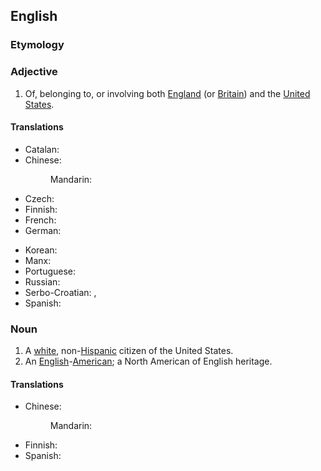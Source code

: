 ==English==
{{wikipedia}}

===Etymology===
{{prefix|en|Anglo|American}}

===Adjective===
{{en-adj|-}}

# Of, belonging to, or involving both [[England]] (or [[Britain]]) and the [[United States]].

====Translations====
{{trans-top|of relating to England and USA}}
* Catalan: {{t+|ca|angloamericà}}
* Chinese:
*: Mandarin: {{t|cmn|[[英美]][[的]]|tr=Yīng-Měi de}}
* Czech: {{t|cs|angloamerický|m}}
* Finnish: {{t+|fi|angloamerikkalainen}}
* French: {{t+|fr|anglo-américain}}
* German: {{t+|de|angloamerikanisch}}
{{trans-mid}}
* Korean: {{t|ko|잉글랜드계 미국인|sc=Kore}}
* Manx: {{t|gv|Anglo-Americaanagh}}
* Portuguese: {{t+|pt|anglo-americano}}
* Russian: {{t+|ru|англо-америка́нский}}
* Serbo-Croatian: {{t+|sh|angloamerički}}, {{t|sh|англоамерички}}
* Spanish: {{t-needed|es}}
{{trans-bottom}}

===Noun===
{{en-noun}}

# A [[white]], non-[[Hispanic]] citizen of the United States.
# An [[English]]-[[American]]; a North American of English heritage.

====Translations====
{{trans-top|white citizen of the United States}}
* Chinese:
*: Mandarin: {{t-needed|cmn}}
{{trans-mid}}
* Finnish: {{t|fi|[[valkoinen]] [[amerikkalainen]]}}
* Spanish: {{t-needed|es}}
{{trans-bottom}}

{{trans-see|English-American}}